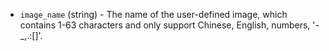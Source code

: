 <!-- Code generated from the comments of the ImageConfig struct in builder/ucloud/common/image_config.go; DO NOT EDIT MANUALLY -->

- `image_name` (string) - The name of the user-defined image, which contains 1-63 characters and only
  support Chinese, English, numbers, '-\_,.:[]'.
